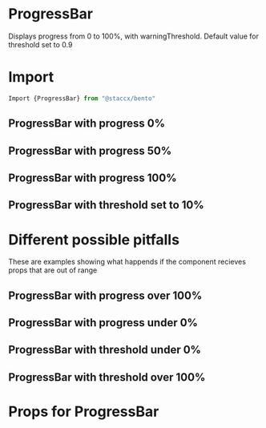 
<Meta title="Components|DataViz/ProgressBar" component={ProgressBar}/>

# ProgressBar
Displays progress from 0 to 100%, with warningThreshold. Default value for threshold set to 0.9

# Import

```javascript
Import {ProgressBar} from "@staccx/bento"
```

## ProgressBar with progress 0%
<Preview>
  <Story name="0%">
   <ProgressBar progress="0"/>
  </Story>
</Preview>

   
## ProgressBar with progress 50%
<Preview>
  <Story name="50%">
   <ProgressBar progress="0.5"/>
  </Story>
</Preview>



## ProgressBar with progress 100%
<Preview>
  <Story name="100%">
   <ProgressBar progress="1"/>
  </Story>
</Preview>

## ProgressBar with threshold set to 10%
<Preview>
    <Story name="Threshold low">
       <ProgressBar progress="0.2" warningThreshold="0.1"/>
     </Story>
</Preview>

# Different possible pitfalls 
These are examples showing what happends if the component recieves props that are
out of range

## ProgressBar with progress over 100%
<Preview>
  <Story name="110%">
   <ProgressBar progress="1.1"/>
  </Story>
</Preview>


## ProgressBar with progress under 0%
<Preview>
  <Story name="-10%">
   <ProgressBar progress="-0.1"/>
  </Story>
</Preview>



## ProgressBar with threshold under 0%
<Preview>
    <Story name="Threshold under 0%">
       <ProgressBar progress="0.2" warningThreshold="-0.1"/>
     </Story>
</Preview>


## ProgressBar with threshold over 100%
<Preview>
    <Story name="Threshold over 100%">
       <ProgressBar progress="1" warningThreshold="1.5"/>
     </Story>
</Preview>           

# Props for ProgressBar

<Props of={ProgressBar} />


